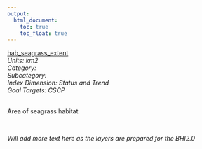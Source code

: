 ```yaml
---
output:
  html_document:
    toc: true
    toc_float: true
---
```


[hab_seagrass_extent](https://github.com/OHI-Science/bhi/blob/master/baltic/layers/hab_seagrass_extent_gl2018.csv)\
*Units: km2*\
*Category:*\
*Subcategory:*\
*Index Dimension: Status and Trend*\
*Goal Targets: CSCP*\
<br>

Area of seagrass habitat

<br>

*Will add more text here as the layers are prepared for the BHI2.0*

<br>



<br>


